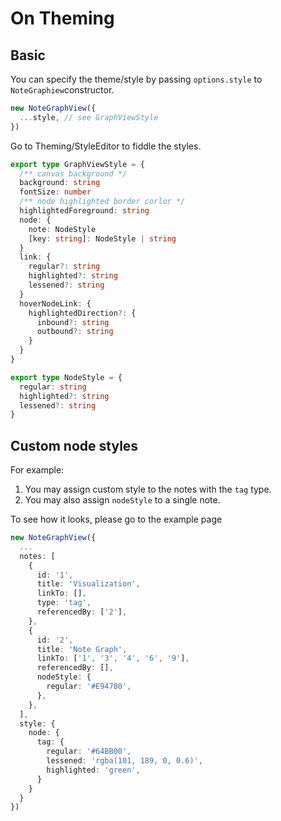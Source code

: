 
<Meta title="On Theming" />

# On Theming

## Basic

You can specify the theme/style by passing `options.style` to `NoteGraphiew`constructor.

```ts
new NoteGraphView({
  ...style, // see GraphViewStyle
})
```

Go to <LinkTo kind="Theming" story="style-editor">Theming/StyleEditor</LinkTo> to fiddle the styles.

```ts
export type GraphViewStyle = {
  /** canvas background */
  background: string
  fontSize: number
  /** node highlighted border corlor */
  highlightedForeground: string
  node: {
    note: NodeStyle
    [key: string]: NodeStyle | string
  }
  link: {
    regular?: string
    highlighted?: string
    lessened?: string
  }
  hoverNodeLink: {
    highlightedDirection?: {
      inbound?: string
      outbound?: string
    }
  }
}

export type NodeStyle = {
  regular: string
  highlighted?: string
  lessened?: string
}
```

## Custom node styles

For example:

1. You may assign custom style to the notes with the `tag` type.
2. You may also assign `nodeStyle` to a single note.

To see how it looks, please go to <LinkTo kind="Example" story="styling-different-node-types">the example page</LinkTo>

```ts
new NoteGraphView({
  ...
  notes: [
    {
      id: '1',
      title: 'Visualization',
      linkTo: [],
      type: 'tag',
      referencedBy: ['2'],
    },
    {
      id: '2',
      title: 'Note Graph',
      linkTo: ['1', '3', '4', '6', '9'],
      referencedBy: [],
      nodeStyle: {
        regular: '#E94780',
      },
    },
  ],
  style: {
    node: {
      tag: {
        regular: '#64BB00',
        lessened: 'rgba(101, 189, 0, 0.6)',
        highlighted: 'green',
      }
    }
  }
})
```
